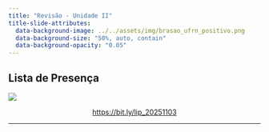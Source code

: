 ```yaml
---
title: "Revisão - Unidade II"
title-slide-attributes:
  data-background-image: ../../assets/img/brasao_ufrn_positivo.png
  data-background-size: "50%, auto, contain"
  data-background-opacity: "0.05"
---
```



## Lista de Presença

![](bit.ly_lip_20251103.png){fig-align="center"}

<a href="https://bit.ly/lip_20251103"><p style="text-align:center;">https://bit.ly/lip_20251103</p></a>

---